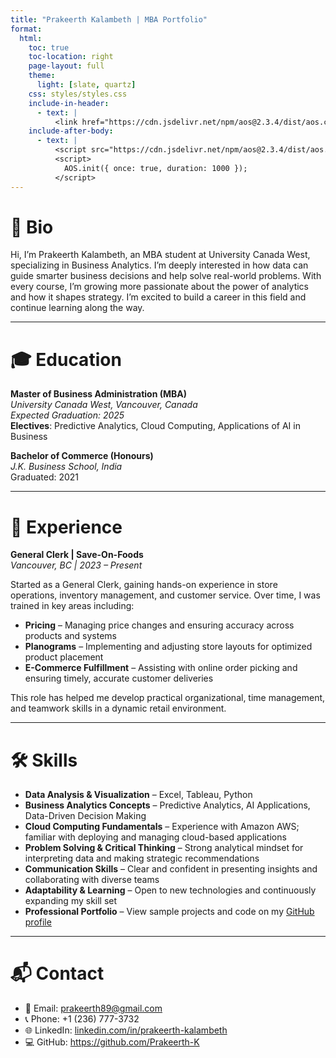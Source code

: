 ```yaml
---
title: "Prakeerth Kalambeth | MBA Portfolio"
format:
  html:
    toc: true
    toc-location: right
    page-layout: full
    theme:
      light: [slate, quartz]
    css: styles/styles.css
    include-in-header: 
      - text: |
          <link href="https://cdn.jsdelivr.net/npm/aos@2.3.4/dist/aos.css" rel="stylesheet">
    include-after-body:
      - text: |
          <script src="https://cdn.jsdelivr.net/npm/aos@2.3.4/dist/aos.js"></script>
          <script>
            AOS.init({ once: true, duration: 1000 });
          </script>
---
```


# 👋 Bio {#bio}

<div data-aos="fade-up">
Hi, I’m Prakeerth Kalambeth, an MBA student at University Canada West, specializing in Business Analytics. I’m deeply interested in how data can guide smarter business decisions and help solve real-world problems. With every course, I’m growing more passionate about the power of analytics and how it shapes strategy. I’m excited to build a career in this field and continue learning along the way.

</div>

---

# 🎓 Education {#education}

<div data-aos="fade-up">
**Master of Business Administration (MBA)**  
*University Canada West, Vancouver, Canada*  
*Expected Graduation: 2025*  
**Electives**: Predictive Analytics, Cloud Computing, Applications of AI in Business

**Bachelor of Commerce (Honours)**  
*J.K. Business School, India*  
Graduated: 2021
</div>

---

# 💼 Experience {#experience}

<div data-aos="fade-up">
**General Clerk | Save-On-Foods**  
*Vancouver, BC | 2023 – Present*

Started as a General Clerk, gaining hands-on experience in store operations, inventory management, and customer service. Over time, I was trained in key areas including:

- **Pricing** – Managing price changes and ensuring accuracy across products and systems  
- **Planograms** – Implementing and adjusting store layouts for optimized product placement  
- **E-Commerce Fulfillment** – Assisting with online order picking and ensuring timely, accurate customer deliveries

This role has helped me develop practical organizational, time management, and teamwork skills in a dynamic retail environment.
</div>

---

# 🛠 Skills {#skills}

<div data-aos="fade-up">
- **Data Analysis & Visualization** – Excel, Tableau, Python  
- **Business Analytics Concepts** – Predictive Analytics, AI Applications, Data-Driven Decision Making  
- **Cloud Computing Fundamentals** – Experience with Amazon AWS; familiar with deploying and managing cloud-based applications  
- **Problem Solving & Critical Thinking** – Strong analytical mindset for interpreting data and making strategic recommendations  
- **Communication Skills** – Clear and confident in presenting insights and collaborating with diverse teams  
- **Adaptability & Learning** – Open to new technologies and continuously expanding my skill set  
- **Professional Portfolio** – View sample projects and code on my [GitHub profile](https://github.com/your-username)
</div>

---

# 📬 Contact {#contact}

<div data-aos="fade-up">
- 📧 Email: [prakeerth89@gmail.com](mailto:prakeerth89@gmail.com)  
- 📞 Phone: +1 (236) 777-3732  
- 🌐 LinkedIn: [linkedin.com/in/prakeerth-kalambeth](www.linkedin.com/in/prakeerth-kelembath-2250711a7)  
- 💻 GitHub: [https://github.com/Prakeerth-K](https://prakeerth-k.github.io/Cloud-Portfolio-Prakeerth/)
</div>
